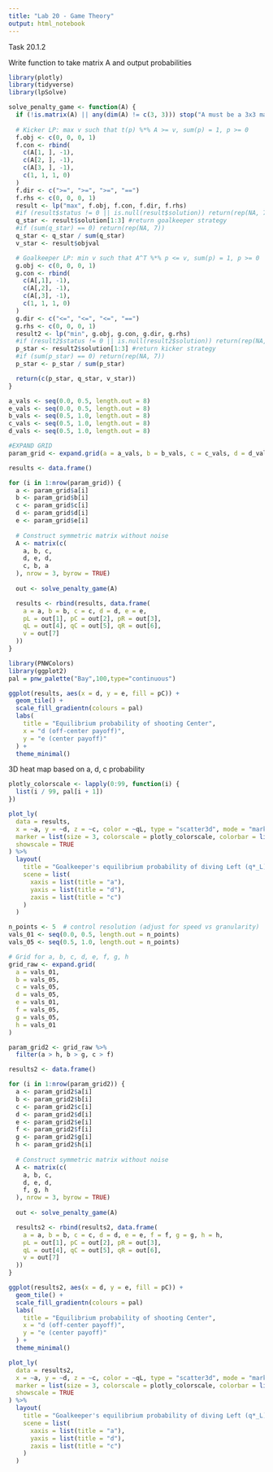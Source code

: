 ```yaml
---
title: "Lab 20 - Game Theory"
output: html_notebook
---
```


Task 20.1.2

Write function to take matrix A and output probabilities
```r
library(plotly)
library(tidyverse)
library(lpSolve)

solve_penalty_game <- function(A) {
  if (!is.matrix(A) || any(dim(A) != c(3, 3))) stop("A must be a 3x3 matrix")
  
  # Kicker LP: max v such that t(p) %*% A >= v, sum(p) = 1, p >= 0
  f.obj <- c(0, 0, 0, 1)
  f.con <- rbind(
    c(A[1, ], -1),
    c(A[2, ], -1),
    c(A[3, ], -1),
    c(1, 1, 1, 0)
  )
  f.dir <- c(">=", ">=", ">=", "==")
  f.rhs <- c(0, 0, 0, 1)
  result <- lp("max", f.obj, f.con, f.dir, f.rhs)
  #if (result$status != 0 || is.null(result$solution)) return(rep(NA, 7))
  q_star <- result$solution[1:3] #return goalkeeper strategy
  #if (sum(q_star) == 0) return(rep(NA, 7))
  q_star <- q_star / sum(q_star)
  v_star <- result$objval

  # Goalkeeper LP: min v such that A^T %*% p <= v, sum(p) = 1, p >= 0
  g.obj <- c(0, 0, 0, 1)
  g.con <- rbind(
    c(A[,1], -1),
    c(A[,2], -1),
    c(A[,3], -1),
    c(1, 1, 1, 0)
  )
  g.dir <- c("<=", "<=", "<=", "==")
  g.rhs <- c(0, 0, 0, 1)
  result2 <- lp("min", g.obj, g.con, g.dir, g.rhs)
  #if (result2$status != 0 || is.null(result2$solution)) return(rep(NA, 7))
  p_star <- result2$solution[1:3] #return kicker strategy
  #if (sum(p_star) == 0) return(rep(NA, 7))
  p_star <- p_star / sum(p_star)

  return(c(p_star, q_star, v_star))
}
```


```r
a_vals <- seq(0.0, 0.5, length.out = 8)
e_vals <- seq(0.0, 0.5, length.out = 8)
b_vals <- seq(0.5, 1.0, length.out = 8)
c_vals <- seq(0.5, 1.0, length.out = 8)
d_vals <- seq(0.5, 1.0, length.out = 8)

#EXPAND GRID
param_grid <- expand.grid(a = a_vals, b = b_vals, c = c_vals, d = d_vals, e = e_vals) 

results <- data.frame()

for (i in 1:nrow(param_grid)) {
  a <- param_grid$a[i]
  b <- param_grid$b[i]
  c <- param_grid$c[i]
  d <- param_grid$d[i]
  e <- param_grid$e[i]
  
  # Construct symmetric matrix without noise
  A <- matrix(c(
    a, b, c,
    d, e, d,
    c, b, a
  ), nrow = 3, byrow = TRUE)
  
  out <- solve_penalty_game(A)

  results <- rbind(results, data.frame(
    a = a, b = b, c = c, d = d, e = e,
    pL = out[1], pC = out[2], pR = out[3],
    qL = out[4], qC = out[5], qR = out[6],
    v = out[7]
  ))
}
```


```r
library(PNWColors)
library(ggplot2)
pal = pnw_palette("Bay",100,type="continuous")

ggplot(results, aes(x = d, y = e, fill = pC)) +
  geom_tile() +
  scale_fill_gradientn(colours = pal)
  labs(
    title = "Equilibrium probability of shooting Center",
    x = "d (off-center payoff)",
    y = "e (center payoff)"
  ) +
  theme_minimal()
```

3D heat map based on a, d, c probability
```r
plotly_colorscale <- lapply(0:99, function(i) {
  list(i / 99, pal[i + 1])
})

plot_ly(
  data = results,
  x = ~a, y = ~d, z = ~c, color = ~qL, type = "scatter3d", mode = "markers",
  marker = list(size = 3, colorscale = plotly_colorscale, colorbar = list(title = "q*_L")),
  showscale = TRUE
) %>%
  layout(
    title = "Goalkeeper's equilibrium probability of diving Left (q*_L)",
    scene = list(
      xaxis = list(title = "a"),
      yaxis = list(title = "d"),
      zaxis = list(title = "c")
    )
  )
```

```r
n_points <- 5  # control resolution (adjust for speed vs granularity)
vals_01 <- seq(0.0, 0.5, length.out = n_points)
vals_05 <- seq(0.5, 1.0, length.out = n_points)

# Grid for a, b, c, d, e, f, g, h
grid_raw <- expand.grid(
  a = vals_01,
  b = vals_05,
  c = vals_05,
  d = vals_05,
  e = vals_01,
  f = vals_05,
  g = vals_05,
  h = vals_01
)

param_grid2 <- grid_raw %>%
  filter(a > h, b > g, c > f)

results2 <- data.frame()

for (i in 1:nrow(param_grid2)) {
  a <- param_grid2$a[i]
  b <- param_grid2$b[i]
  c <- param_grid2$c[i]
  d <- param_grid2$d[i]
  e <- param_grid2$e[i]
  f <- param_grid2$f[i]
  g <- param_grid2$g[i]
  h <- param_grid2$h[i]
  
  # Construct symmetric matrix without noise
  A <- matrix(c(
    a, b, c,
    d, e, d,
    f, g, h
  ), nrow = 3, byrow = TRUE)
  
  out <- solve_penalty_game(A)

  results2 <- rbind(results2, data.frame(
    a = a, b = b, c = c, d = d, e = e, f = f, g = g, h = h,
    pL = out[1], pC = out[2], pR = out[3],
    qL = out[4], qC = out[5], qR = out[6],
    v = out[7]
  ))
}
```
```r
ggplot(results2, aes(x = d, y = e, fill = pC)) +
  geom_tile() +
  scale_fill_gradientn(colours = pal)
  labs(
    title = "Equilibrium probability of shooting Center",
    x = "d (off-center payoff)",
    y = "e (center payoff)"
  ) +
  theme_minimal()
```

```r
plot_ly(
  data = results2,
  x = ~a, y = ~d, z = ~c, color = ~qL, type = "scatter3d", mode = "markers",
  marker = list(size = 3, colorscale = plotly_colorscale, colorbar = list(title = "q*_L")),
  showscale = TRUE
) %>%
  layout(
    title = "Goalkeeper's equilibrium probability of diving Left (q*_L)",
    scene = list(
      xaxis = list(title = "a"),
      yaxis = list(title = "d"),
      zaxis = list(title = "c")
    )
  )
```

